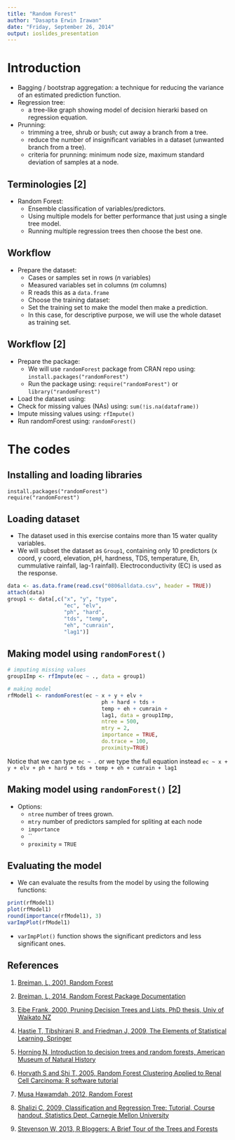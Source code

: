 ---
title: "Random Forest"
author: "Dasapta Erwin Irawan"
date: "Friday, September 26, 2014"
output: ioslides_presentation
---

# Introduction

- Bagging / bootstrap aggregation: a technique for reducing the variance of an estimated prediction function.
- Regression tree:
    + a tree-like graph showing model of decision hierarki based on regression equation. 
- Prunning: 
    + trimming a tree, shrub or bush; cut away a branch from a tree.
    + reduce the number of insignificant variables in a dataset (unwanted branch from a tree).
    + criteria for prunning: minimum node size, maximum standard deviation of samples at a node.
    

## Terminologies [2]

- Random Forest:
    + Ensemble classification of variables/predictors.
    + Using multiple models for better performance that just using a single tree model.  
    + Running multiple regression trees then choose the best one.


## Workflow

- Prepare the dataset:
    + Cases or samples set in rows (_n_ variables)
    + Measured variables set in columns (_m_ columns)
    + R reads this as a `data.frame`
    + Choose the training dataset:
    + Set the training set to make the model then make a prediction.
    + In this case, for descriptive purpose, we will use the whole dataset as training set.


## Workflow [2]

- Prepare the package:
    + We will use `randomForest` package from CRAN repo using: ```install.packages("randomForest")```
    + Run the package using: ```require("randomForest")``` or ```library("randomForest")```
- Load the dataset using:
- Check for missing values (NAs) using: ```sum(!is.na(dataframe))```
- Impute missing values using: ```rfImpute()```
- Run randomForest using: ```randomForest()```


# The codes

## Installing and loading libraries 

```
install.packages("randomForest")
require("randomForest")
```

## Loading dataset

- The dataset used in this exercise contains more than 15 water quality variables.
- We will subset the dataset as `Group1`, containing only 10 predictors (x coord, y coord, elevation, pH, hardness, TDS, temperature, Eh, cummulative rainfall, lag-1 rainfall). Electroconductivity (EC) is used as the response. 

```{r loaddataset}
data <- as.data.frame(read.csv("0806alldata.csv", header = TRUE))
attach(data)
group1 <- data[,c("x", "y", "type", 
                  "ec", "elv", 
                  "ph", "hard", 
                  "tds", "temp",
                  "eh", "cumrain", 
                  "lag1")]
```


## Making model using ```randomForest()```

```{r}
# imputing missing values
group1Imp <- rfImpute(ec ~ ., data = group1)

# making model
rfModel1 <- randomForest(ec ~ x + y + elv + 
                              ph + hard + tds + 
                              temp + eh + cumrain + 
                              lag1, data = group1Imp, 
                              ntree = 500, 
                              mtry = 2,
                              importance = TRUE,
                              do.trace = 100, 
                              proximity=TRUE) 
```

Notice that we can type `ec ~ .` or we type the full equation instead `ec ~ x + y + elv + ph + hard + tds + temp + eh + cumrain + lag1`


## Making model using ```randomForest()``` [2]

- Options:
    + `ntree` number of trees grown.
    + `mtry` number of predictors sampled for spliting at each node
    + `importance`
    + ``
    + `proximity` = `TRUE` 


## Evaluating the model

- We can evaluate the results from the model by using the following functions:

```{r evaluatingmodel}
print(rfModel1)
plot(rfModel1)
round(importance(rfModel1), 3)
varImpPlot(rfModel1)
```

- ```varImpPlot()``` function shows the significant predictors and less significant ones.



## References

1. [Breiman, L, 2001, Random Forest](https://www.stat.berkeley.edu/~breiman/randomforest2001.pdf)

2. [Breiman, L, 2014, Random Forest Package Documentation](http://cran.r-project.org/web/packages/randomForest/randomForest.pdf)

3. [Eibe Frank, 2000, Pruning Decision Trees and Lists, PhD thesis, Univ of Waikato NZ](http://www.cs.waikato.ac.nz/~eibe/pubs/thesis.final.pdf)

4. [Hastie T, Tibshirani R, and Friedman J, 2009, The Elements of Statistical Learning, Springer](http://web.stanford.edu/~hastie/local.ftp/Springer/OLD/ESLII_print4.pdf)

5. [Horning N, Introduction to decision trees and 
random forests, American Museum of Natural History](http://goo.gl/zbHyhu)

6. [Horvath S and Shi T, 2005, Random Forest Clustering Applied to Renal Cell Carcinoma: R software tutorial](http://labs.genetics.ucla.edu/horvath/kidneypaper/RFclusteringTutorialRenalCancer.pdf)

7. [Musa Hawamdah, 2012, Random Forest](http://www.slideshare.net/m80m07/random-forest)

8. [Shalizi C, 2009, Classification and Regression Tree: Tutorial, Course handout, Statistics Dept, Carnegie Mellon University](http://www.stat.cmu.edu/~cshalizi/350/lectures/22/lecture-22.pdf)

9. [Stevenson W, 2013, R Bloggers: A Brief Tour of the Trees and Forests](http://www.r-bloggers.com/a-brief-tour-of-the-trees-and-forests/)


